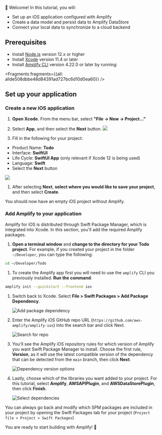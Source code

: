 
👋 Welcome! In this tutorial, you will:

- Set up an iOS application configured with Amplify
- Create a data model and persist data to Amplify DataStore
- Connect your local data to synchronize to a cloud backend

## Prerequisites

- Install [Node.js](https://nodejs.org/en/) version 12.x or higher
- Install [Xcode](https://developer.apple.com/xcode/downloads/) version 11.4 or later
- Install [Amplify CLI](/cli/cli) version 4.22.0 or later by running:

  


<Fragments fragments={{all: allde508dbbe48d84391ad727bc6d10d0ea60}} />

## Set up your application

### Create a new iOS application

1. **Open Xcode.** From the menu bar, select **"File -> New -> Project..."**

2. Select **App**, and then select the **Next** button.
  ![](/images/lib/getting-started/ios/set-up-ios-select-project-template.png)

1. Fill in the following for your project:
  * Product Name: **Todo**
  * Interface: **SwiftUI**
  * Life Cycle: **SwiftUI App** (only relevant if Xcode 12 is being used)
  * Language: **Swift**
  * Select the **Next** button

  ![](/images/lib/getting-started/ios/set-up-ios-studio-configure-your-project.png)

1. After selecting **Next**, **select where you would like to save your project**, and then select **Create**.

  You should now have an empty iOS project without Amplify.

### Add Amplify to your application

Amplify for iOS is distributed through Swift Package Manager, which is integrated into Xcode. In this section, you'll add the required Amplify packages.

1. **Open a terminal window** and **change to the directory for your Todo project**. For example, if you created your project in the folder `~/Developer`, you can type the following:
  ```bash
  cd ~/Developer/Todo
  ```

1. To create the Amplify app first you will need to use the `amplify` CLI you previously installed. **Run the command**:
  ```bash
  amplify init --quickstart --frontend ios
  ```

1. Switch back to Xcode. Select **File > Swift Packages > Add Package Dependency**.

    ![Add package dependency](/images/project-setup/20_4_add-package-dependency.png)

1. Enter the Amplify iOS GitHub repo URL (`https://github.com/aws-amplify/amplify-ios`) into the search bar and click Next.

    ![Search for repo](/images/project-setup/20_5_search-amplify-repo.png)

1. You'll see the Amplify iOS repository rules for which version of Amplify you want Swift Package Manager to install. Choose the first rule, **Version**, as it will use the latest compatible version of the dependency that can be detected from the `main` branch, then click **Next**.

    ![Dependency version options](/images/project-setup/20_6_dependency-version-options.png)

1. Lastly, choose which of the libraries you want added to your project. For this tutorial, select **Amplify**, **AWSAPIPlugin**, and **AWSDataStorePlugin**, then click **Finish**.

    ![Select dependencies](/images/project-setup/20_7_select-dependencies.png)

<Callout>

You can always go back and modify which SPM packages are included in your project by opening the Swift Packages tab for your project (`Project file > Project > Swift Packages`)

</Callout>

You are ready to start building with Amplify! 🎉
